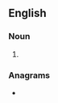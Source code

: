 {{also|Hecklers}}
==English==

===Noun===
{{head|en|noun plural form}}

# {{plural of|heckler|lang=en}}

===Anagrams===
* {{anagrams|en|Sheckler}}
